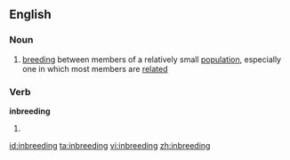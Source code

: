 ==English==

===Noun===
{{wikipedia}}
{{en-noun|-}}

#{{biology}} [[breeding]] between members of a relatively small [[population]], especially one in which most members are [[related]]

===Verb===
'''inbreeding'''

# {{present participle of|inbreed}}

[[id:inbreeding]]
[[ta:inbreeding]]
[[vi:inbreeding]]
[[zh:inbreeding]]